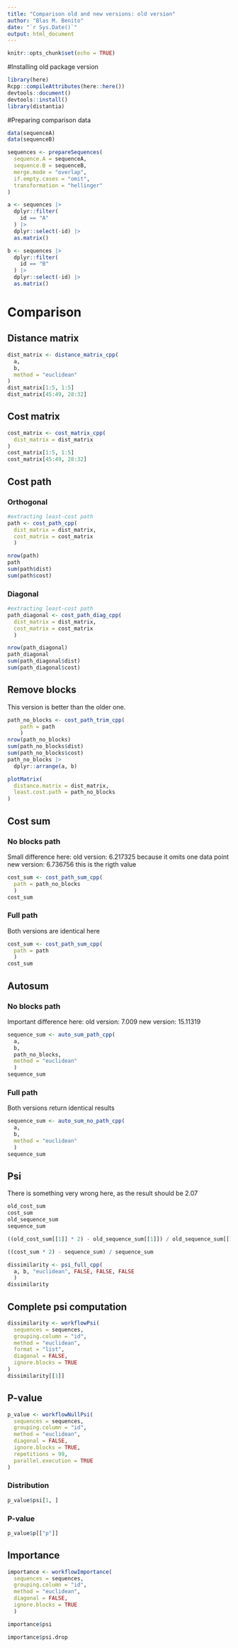 ```yaml
---
title: "Comparison old and new versions: old version"
author: "Blas M. Benito"
date: "`r Sys.Date()`"
output: html_document
---
```


```r
knitr::opts_chunk$set(echo = TRUE)
```

#Installing old package version

```r
library(here)
Rcpp::compileAttributes(here::here())
devtools::document()
devtools::install()
library(distantia)
```

#Preparing comparison data

```r
data(sequenceA)
data(sequenceB)

sequences <- prepareSequences(
  sequence.A = sequenceA,
  sequence.B = sequenceB,
  merge.mode = "overlap",
  if.empty.cases = "omit",
  transformation = "hellinger"
)

a <- sequences |> 
  dplyr::filter(
    id == "A"
  ) |> 
  dplyr::select(-id) |> 
  as.matrix()

b <- sequences |> 
  dplyr::filter(
    id == "B"
  ) |> 
  dplyr::select(-id) |> 
  as.matrix()
```


# Comparison

## Distance matrix

```r
dist_matrix <- distance_matrix_cpp(
  a,
  b,
  method = "euclidean"
)
dist_matrix[1:5, 1:5]
dist_matrix[45:49, 28:32]
```

## Cost matrix

```r
cost_matrix <- cost_matrix_cpp(
  dist_matrix = dist_matrix
)
cost_matrix[1:5, 1:5]
cost_matrix[45:49, 28:32]
```

## Cost path


### Orthogonal

```r
#extracting least-cost path
path <- cost_path_cpp(
  dist_matrix = dist_matrix,
  cost_matrix = cost_matrix
  )

nrow(path)
path
sum(path$dist)
sum(path$cost)
```


### Diagonal

```r
#extracting least-cost path
path_diagonal <- cost_path_diag_cpp(
  dist_matrix = dist_matrix,
  cost_matrix = cost_matrix
  )

nrow(path_diagonal)
path_diagonal
sum(path_diagonal$dist)
sum(path_diagonal$cost)
```

## Remove blocks

This version is better than the older one.




```r
path_no_blocks <- cost_path_trim_cpp(
    path = path
    )
nrow(path_no_blocks)
sum(path_no_blocks$dist)
sum(path_no_blocks$cost)
path_no_blocks |> 
  dplyr::arrange(a, b)
```
```r
plotMatrix(
  distance.matrix = dist_matrix,
  least.cost.path = path_no_blocks
)
```

## Cost sum

### No blocks path

Small difference here:
old version: 6.217325 because it omits one data point
new version: 6.736756 this is the rigth value

```r
cost_sum <- cost_path_sum_cpp(
  path = path_no_blocks
  )
cost_sum
```
### Full path

Both versions are identical here

```r
cost_sum <- cost_path_sum_cpp(
  path = path
  )
cost_sum
```

## Autosum

### No blocks path

Important difference here:
old version: 7.009
new version: 15.11319

```r
sequence_sum <- auto_sum_path_cpp(
  a,
  b,
  path_no_blocks,
  method = "euclidean"
  )
sequence_sum
```
### Full path

Both versions return identical results

```r
sequence_sum <- auto_sum_no_path_cpp(
  a,
  b,
  method = "euclidean"
  )
sequence_sum
```

## Psi

There is something very wrong here, as the result should be 2.07

```r
old_cost_sum
cost_sum
old_sequence_sum
sequence_sum

((old_cost_sum[[1]] * 2) - old_sequence_sum[[1]]) / old_sequence_sum[[1]]

((cost_sum * 2) - sequence_sum) / sequence_sum
```


```r
dissimilarity <- psi_full_cpp(
  a, b, "euclidean", FALSE, FALSE, FALSE
  )
dissimilarity
```

## Complete psi computation

```r
dissimilarity <- workflowPsi(
  sequences = sequences,
  grouping.column = "id",
  method = "euclidean",
  format = "list",
  diagonal = FALSE,
  ignore.blocks = TRUE
)
dissimilarity[[1]]
```
## P-value

```r
p_value <- workflowNullPsi(
  sequences = sequences,
  grouping.column = "id",
  method = "euclidean",
  diagonal = FALSE,
  ignore.blocks = TRUE,
  repetitions = 99,
  parallel.execution = TRUE
)
```

### Distribution

```r
p_value$psi[1, ]
```
### P-value

```r
p_value$p[["p"]]
```

## Importance

```r
importance <- workflowImportance(
  sequences = sequences,
  grouping.column = "id",
  method = "euclidean",
  diagonal = FALSE,
  ignore.blocks = TRUE
  )

importance$psi

importance$psi.drop
```

